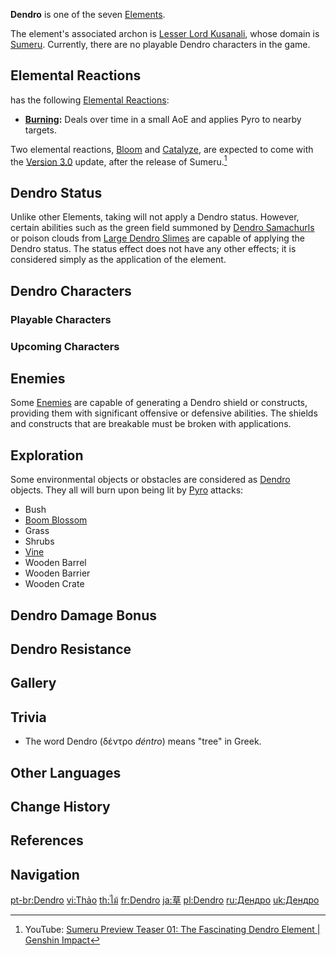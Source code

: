 {{Element Infobox
|region       = Sumeru
|archon       = Lesser Lord Kusanali
|status       = Dendro
|reaction     = Electro, Hydro, Pyro
}}
'''Dendro''' is one of the seven [[Elements]].

The element's associated archon is [[Kusanali|Lesser Lord Kusanali]], whose domain is [[Sumeru]]. Currently, there are no playable Dendro characters in the game.

==Elemental Reactions==
{{Dendro}} has the following [[Elemental Reactions]]:

*{{Icon/Element|Pyro}} '''[[Burning]]:''' Deals {{Color|Pyro DMG}} over time in a small AoE and applies Pyro to nearby targets.

Two elemental reactions, [[Bloom]] and [[Catalyze]], are expected to come with the [[Version 3.0]] update, after the release of Sumeru.<ref>YouTube: [https://youtu.be/6DjVUfy_Lng Sumeru Preview Teaser 01: The Fascinating Dendro Element | Genshin Impact]</ref>

==Dendro Status==
Unlike other Elements, taking {{Color|Dendro DMG}} will not apply a Dendro status. However, certain abilities such as the green field summoned by [[Dendro Samachurl]]s or poison clouds from [[Large Dendro Slime]]s are capable of applying the Dendro status. The {{Dendro}} status effect does not have any other effects; it is considered simply as the application of the {{Dendro}} element.

==Dendro Characters==
===Playable Characters===
{{Characters by Category Table|Playable Characters&Dendro Characters|noelement=1}}

===Upcoming Characters===
{{Characters by Category Table|Upcoming Characters&Dendro Characters|noelement=1}}

==Enemies==
Some [[Enemies]] are capable of generating a Dendro shield or constructs, providing them with significant offensive or defensive abilities. The shields and constructs that are breakable must be broken with {{Pyro}} applications.
{{Enemies by Category List|header=1}}

==Exploration==
Some environmental objects or obstacles are considered as [[Dendro]] objects. They all will burn upon being lit by [[Pyro]] attacks:
*Bush
*[[Boom Blossom]]
*Grass
*Shrubs
*[[Dendro Vines|Vine]]
*Wooden Barrel
*Wooden Barrier
*Wooden Crate

==Dendro Damage Bonus==
{{Main|Dendro Damage Bonus}}

==Dendro Resistance==
{{Main|Dendro Resistance}}

==Gallery==
{{Preview
|file1=Status Dendro Player 1
|caption1=A character affected by a poison status from [[Large Dendro Slime]]s

|file2=Status Dendro Player 2
|caption2=A character affected by Dendro from [[Dendro Samachurl]]s
}}

==Trivia==
* The word Dendro (δέντρο ''déntro'') means "tree" in Greek.

==Other Languages==
{{Other Languages
|en      = Dendro
|zhs     = 草
|zhs_rm  = Cǎo
|zht     = 草
|zht_rm  = Cǎo
|zh_tl   = Grass
|ja      = {{Rubi|草|くさ}}
|ja_rm   = Kusa
|ja_tl   = Grass
|ko      = 풀
|ko_rm   = Pul
|ko_tl   = Grass
|es      = Dendro
|fr      = Dendro
|ru      = Дендро
|th      = ไม้
|th_rm   = Mai
|th_tl   = Wood
|vi      = {{tt|Thảo|草}}
|vi_tl   = Grass
|de      = Dendro
|id      = Dendro
|pt      = Dendro
}}

==Change History==
{{Change History|1.0}}

==References==
{{Reflist}}

==Navigation==
{{Element Navbox}}

[[pt-br:Dendro]]
[[vi:Thảo]]
[[th:ไม้]]
[[fr:Dendro]]
[[ja:草]]
[[pl:Dendro]]
[[ru:Дендро]]
[[uk:Дендро]]